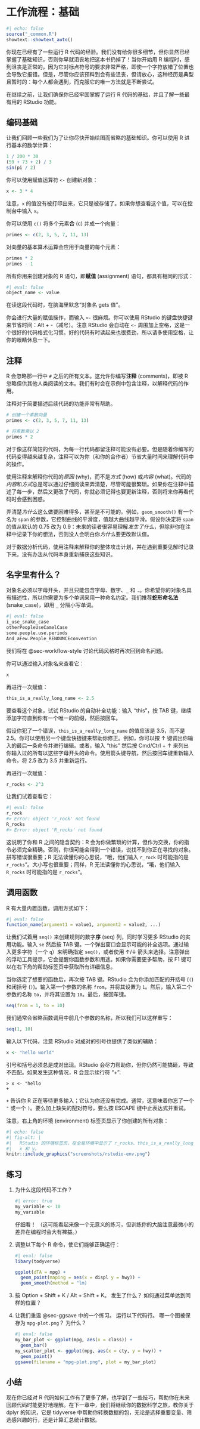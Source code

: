 # 工作流程：基础 {#sec-workflow-basics}

```r
#| echo: false
source("_common.R")
showtext::showtext_auto()
```

你现在已经有了一些运行 R 代码的经验。我们没有给你很多细节，但你显然已经掌握了基础知识，否则你早就沮丧地把这本书扔掉了！当你开始用 R 编程时，感到沮丧是正常的，因为它对标点符号的要求非常严格，即使一个字符放错了位置也会导致它报错。但是，尽管你应该预料到会有些沮丧，但请放心，这种经历是典型且暂时的：每个人都会遇到，而克服它的唯一方法就是不断尝试。

在继续之前，让我们确保你已经牢固掌握了运行 R 代码的基础，并且了解一些最有用的 RStudio 功能。

## 编码基础

让我们回顾一些我们为了让你尽快开始绘图而省略的基础知识。你可以使用 R 进行基本的数学计算：

```r
1 / 200 * 30
(59 + 73 + 2) / 3
sin(pi / 2)
```

你可以使用赋值运算符 `<-` 创建新对象：

```r
x <- 3 * 4
```

注意，`x` 的值没有被打印出来，它只是被存储了。如果你想查看这个值，可以在控制台中输入 `x`。

你可以使用 `c()` 将多个元素**合** (c) 并成一个向量：

```r
primes <- c(2, 3, 5, 7, 11, 13)
```

对向量的基本算术运算会应用于向量的每个元素：

```r
primes * 2
primes - 1
```

所有你用来创建对象的 R 语句，即**赋值** (assignment) 语句，都具有相同的形式：

```r
#| eval: false
object_name <- value
```

在读这段代码时，在脑海里默念“对象名 gets 值”。

你会进行大量的赋值操作，而输入 `<-` 很麻烦。你可以使用 RStudio 的键盘快捷键来节省时间：Alt + -（减号）。注意 RStudio 会自动在 `<-` 周围加上空格，这是一个很好的代码格式化习惯。好的代码有时读起来也很费劲，所以请多使用空格，让你的眼睛休息一下。

## 注释

R 会忽略那一行中 `#` 之后的所有文本。这允许你编写**注释** (comments)，即被 R 忽略但供其他人类阅读的文本。我们有时会在示例中包含注释，以解释代码的作用。

注释对于简要描述后续代码的功能非常有帮助。

```r
# 创建一个素数向量
primes <- c(2, 3, 5, 7, 11, 13)

# 将素数乘以 2
primes * 2
```

对于像这样简短的代码，为每一行代码都留注释可能没有必要。但是随着你编写的代码变得越来越复杂，注释可以为你（和你的合作者）节省大量时间来理解代码中的操作。

使用注释来解释你代码的*原因* (why)，而不是*方式* (how) 或*内容* (what)。代码的*内容*和*方式*总是可以通过仔细阅读来弄清楚，尽管可能很繁琐。如果你在注释中描述了每一步，然后又更改了代码，你就必须记得也要更新注释，否则将来你再看代码时会感到困惑。

弄清楚*为什么*这么做要困难得多，甚至是不可能的。例如，`geom_smooth()` 有一个名为 `span` 的参数，它控制曲线的平滑度，值越大曲线越平滑。假设你决定将 `span` 的值从默认的 0.75 改为 0.9：未来的读者很容易理解*发生了什么*，但除非你在注释中记录下你的想法，否则没人会明白你*为什么*要更改默认值。

对于数据分析代码，使用注释来解释你的整体攻击计划，并在遇到重要见解时记录下来。没有办法从代码本身重新捕获这些知识。

## 名字里有什么？{#sec-whats-in-a-name}

对象名必须以字母开头，并且只能包含字母、数字、`_` 和 `.`。你希望你的对象名具有描述性，所以你需要为多个单词采用一种命名约定。我们推荐**蛇形命名法** (snake\_case)，即用 `_` 分隔小写单词。

```r
#| eval: false
i_use_snake_case
otherPeopleUseCamelCase
some.people.use.periods
And_aFew.People_RENOUNCEconvention
```

我们将在 @sec-workflow-style 讨论代码风格时再次回到命名问题。

你可以通过输入对象名来查看它：

```r
x
```

再进行一次赋值：

```r
this_is_a_really_long_name <- 2.5
```

要查看这个对象，试试 RStudio 的自动补全功能：输入 "this"，按 TAB 键，继续添加字符直到你有一个唯一的前缀，然后按回车。

假设你犯了一个错误，`this_is_a_really_long_name` 的值应该是 3.5，而不是 2.5。你可以使用另一个键盘快捷键来帮助你修正。例如，你可以按 ↑ 键调出你输入的最后一条命令并进行编辑。或者，输入 "this" 然后按 Cmd/Ctrl + ↑ 来列出你输入过的所有以这些字母开头的命令。使用箭头键导航，然后按回车键重新输入命令。将 2.5 改为 3.5 并重新运行。

再进行一次赋值：

```r
r_rocks <- 2^3
```

让我们试着查看它：

```r
#| eval: false
r_rock
#> Error: object 'r_rock' not found
R_rocks
#> Error: object 'R_rocks' not found
```

这说明了你和 R 之间的隐含契约：R 会为你做繁琐的计算，但作为交换，你的指令必须完全精确。否则，你很可能会得到一个错误，说找不到你正在寻找的对象。拼写错误很重要；R 无法读懂你的心思说，“哦，他们输入 `r_rock` 时可能指的是 `r_rocks`”。大小写也很重要；同样，R 无法读懂你的心思说，“哦，他们输入 `R_rocks` 时可能指的是 `r_rocks`”。

## 调用函数

R 有大量内置函数，调用方式如下：

```r
#| eval: false
function_name(argument1 = value1, argument2 = value2, ...)
```

让我们试着用 `seq()` 来创建规则的数字**序** (seq) 列，同时学习更多 RStudio 的实用功能。输入 `se` 然后按 TAB 键。一个弹出窗口会显示可能的补全选项。通过输入更多字符（一个 `q`）来明确指定 `seq()`，或者使用 ↑/↓ 箭头来选择。注意弹出的浮动工具提示，它会提醒你函数参数和用途。如果你需要更多帮助，按 F1 键可以在右下角的帮助标签页中获取所有详细信息。

当你选定了想要的函数后，再次按 TAB 键。RStudio 会为你添加匹配的开括号 (`(`) 和闭括号 (`)`)。输入第一个参数的名称 `from`，并将其设置为 `1`。然后，输入第二个参数的名称 `to`，并将其设置为 `10`。最后，按回车键。

```r
seq(from = 1, to = 10)
```

我们通常会省略函数调用中前几个参数的名称，所以我们可以这样重写：

```r
seq(1, 10)
```

输入以下代码，注意 RStudio 对成对的引号也提供了类似的辅助：

```r
x <- "hello world"
```

引号和括号必须总是成对出现。RStudio 会尽力帮助你，但你仍然可能搞砸，导致不匹配。如果发生这种情况，R 会显示续行符 "+":

```
> x <- "hello
+
```

`+` 告诉你 R 正在等待更多输入；它认为你还没有完成。通常，这意味着你忘了一个 `"` 或一个 `)`。要么加上缺失的配对符号，要么按 ESCAPE 键中止表达式并重试。

注意，右上角的环境 (environment) 标签页显示了你创建的所有对象：

```r
#| echo: false
#| fig-alt: |
#|   RStudio 的环境标签页，在全局环境中显示了 r_rocks、this_is_a_really_long_name、
#|   x 和 y。
knitr::include_graphics("screenshots/rstudio-env.png")
```

## 练习

1.  为什么这段代码不工作？

    ```r
    #| error: true
    my_variable <- 10
    my_varıable
    ```

    仔细看！
    （这可能看起来像一个无意义的练习，但训练你的大脑注意最微小的差异在编程时会大有裨益。）

2.  调整以下每个 R 命令，使它们能够正确运行：

    ```r
    #| eval: false
    libary(todyverse)

    ggplot(dTA = mpg) + 
      geom_point(maping = aes(x = displ y = hwy)) +
      geom_smooth(method = "lm)
    ```

3.  按 Option + Shift + K / Alt + Shift + K。
    发生了什么？
    如何通过菜单达到同样的位置？

4.  让我们重温 @sec-ggsave 中的一个练习。
    运行以下代码行。
    哪一个图被保存为 `mpg-plot.png`？
    为什么？

    ```r
    #| eval: false
    my_bar_plot <- ggplot(mpg, aes(x = class)) +
      geom_bar()
    my_scatter_plot <- ggplot(mpg, aes(x = cty, y = hwy)) +
      geom_point()
    ggsave(filename = "mpg-plot.png", plot = my_bar_plot)
    ```

## 小结

现在你已经对 R 代码如何工作有了更多了解，也学到了一些技巧，帮助你在未来回顾代码时能更好地理解。在下一章中，我们将继续你的数据科学之旅，教你关于 dplyr 的知识，它是 tidyverse 中帮助你转换数据的包，无论是选择重要变量、筛选感兴趣的行，还是计算汇总统计数据。
